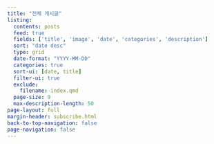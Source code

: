 ```yaml
---
title: "전체 게시글"
listing:
  contents: posts
  feed: true
  fields: ['title', 'image', 'date', 'categories', 'description']
  sort: "date desc"
  type: grid
  date-format: "YYYY-MM-DD"
  categories: true
  sort-ui: [date, title]
  filter-ui: true
  exclude: 
    filename: index.qmd
  page-size: 9
  max-description-length: 50
page-layout: full
margin-header: subscribe.html
back-to-top-navigation: false
page-navigation: false
---
```

